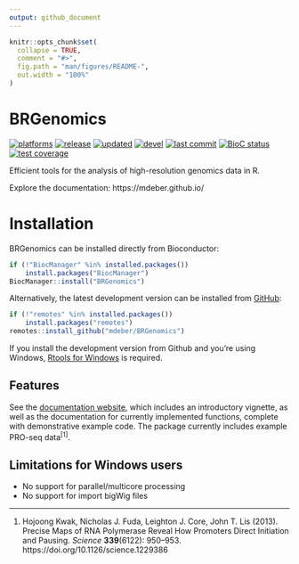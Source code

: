 ```yaml
---
output: github_document
---
```


<!-- README.md is generated from README.Rmd. Please edit that file -->

```r
knitr::opts_chunk$set(
  collapse = TRUE,
  comment = "#>",
  fig.path = "man/figures/README-",
  out.width = "100%"
)
```

# BRGenomics

<!-- badges: start (versions currently manual...) -->

[![platforms](https://img.shields.io/badge/platforms-linux%20%7C%20osx%20%7C%20win-yellow.svg)](https://bioconductor.org/checkResults/release/bioc-LATEST/BRGenomics/)
[![release](https://img.shields.io/badge/release%20version-1.12.0-navy.svg)](https://www.bioconductor.org/packages/BRGenomics)
[![updated](http://www.bioconductor.org/shields/lastcommit/release/bioc/BRGenomics.svg)](http://bioconductor.org/checkResults/devel/bioc-LATEST/BRGenomics/)
[![devel](https://img.shields.io/badge/devel%20version-1.13.0-orange.svg)](https://github.com/mdeber/BRGenomics)
[![last commit](https://img.shields.io/github/last-commit/mdeber/BRGenomics.svg)](https://github.com/mdeber/BRGenomics/commits/master)
[![BioC status](http://www.bioconductor.org/shields/build/release/bioc/BRGenomics.svg)](https://bioconductor.org/checkResults/release/bioc-LATEST/BRGenomics/)
[![test coverage](https://codecov.io/gh/mdeber/BRGenomics/branch/master/graph/badge.svg)](https://codecov.io/gh/mdeber/BRGenomics)

<!-- badges: end -->

Efficient tools for the analysis of high-resolution genomics data in R.

Explore the documentation: https://mdeber.github.io/

# Installation

BRGenomics can be installed directly from Bioconductor:

```r
if (!"BiocManager" %in% installed.packages())
    install.packages("BiocManager")
BiocManager::install("BRGenomics")
```

Alternatively, the latest development version can be installed from [GitHub](
https://github.com/mdeber/BRGenomics):

```r
if (!"remotes" %in% installed.packages())
    install.packages("remotes")
remotes::install_github("mdeber/BRGenomics")
```

If you install the development version from Github and you're using Windows, 
[Rtools for Windows](https://cran.rstudio.com/bin/windows/Rtools/) is required.

## Features

See the [documentation website](https://mdeber.github.io/), which includes an 
introductory vignette, as well as the documentation for currently implemented 
functions, complete with demonstrative example code. The package currently 
includes example PRO-seq data^[1]^.

## Limitations for Windows users

* No support for parallel/multicore processing
* No support for import bigWig files

---

1. Hojoong Kwak, Nicholas J. Fuda, Leighton J. Core, John T. Lis (2013). 
Precise Maps of RNA Polymerase Reveal How Promoters Direct Initiation and 
Pausing. *Science* __339__(6122): 950–953. 
https://doi.org/10.1126/science.1229386
